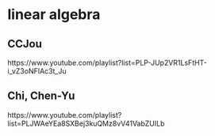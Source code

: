 # linear algebra

## CCJou

https://www.youtube.com/playlist?list=PLP-JUp2VR1LsFtHT-i_vZ3oNFIAc3t_Ju

## Chi, Chen-Yu

https://www.youtube.com/playlist?list=PLJWAeYEa8SXBej3kuQMz8vV41VabZUILb